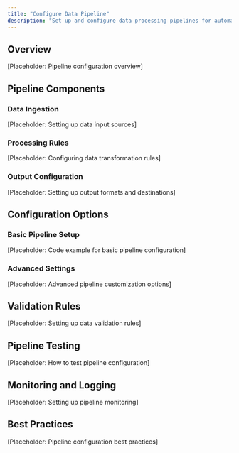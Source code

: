 ```yaml
---
title: "Configure Data Pipeline"
description: "Set up and configure data processing pipelines for automated test set generation."
---
```


## Overview

[Placeholder: Pipeline configuration overview]

## Pipeline Components

### Data Ingestion
[Placeholder: Setting up data input sources]

### Processing Rules
[Placeholder: Configuring data transformation rules]

### Output Configuration
[Placeholder: Setting up output formats and destinations]

## Configuration Options

### Basic Pipeline Setup
[Placeholder: Code example for basic pipeline configuration]

### Advanced Settings
[Placeholder: Advanced pipeline customization options]

## Validation Rules

[Placeholder: Setting up data validation rules]

## Pipeline Testing

[Placeholder: How to test pipeline configuration]

## Monitoring and Logging

[Placeholder: Setting up pipeline monitoring]

## Best Practices

[Placeholder: Pipeline configuration best practices] 